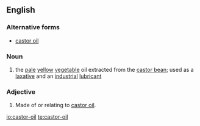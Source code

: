 ==English==

===Alternative forms===
* [[castor oil]]
===Noun===
{{wikipedia}}
{{en-noun|sg=[[castor]]-[[oil]]}}
# the [[pale]] [[yellow]] [[vegetable]] oil extracted from the [[castor bean]]; used as a [[laxative]] and an [[industrial]] [[lubricant]]

===Adjective===
{{en-adj|-}}
# Made of or relating to [[castor oil]].

[[io:castor-oil]]
[[te:castor-oil]]